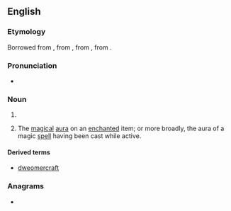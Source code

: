 ==English==

===Etymology===
Borrowed from {{bor|en|enm|dweomer}}, from {{der|en|ang|dwimor}}, from {{der|en|gem-pro|*dwemrą}}, from {{der|en|ine-pro|*dʰewh₂-|t=to whisk, raise dust, fume}}.

===Pronunciation===
* {{IPA|en|/ˈdwɪ.mə(ɹ)/|/ˈdwɛ.mə(ɹ)/|/ˈdwiː.mə(ɹ)/}}

===Noun===
{{en-noun|-|s}}

# {{alternative spelling of|en|dwimmer}}
# {{lb|en|fantasy|games}} The [[magical]] [[aura]] on an [[enchanted]] item; or more broadly, the aura of a magic [[spell]] having been cast while active.

====Derived terms====
* [[dweomercraft]]

===Anagrams===
* {{anagrams|en|a=deemorw|Wedmore|remowed}}